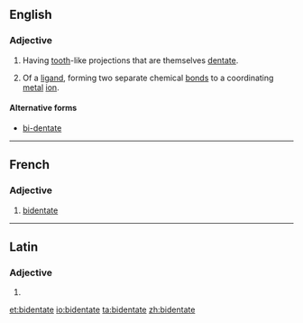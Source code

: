==English==

===Adjective===
{{en-adj}}

# {{context|botany|lang=en}} Having [[tooth]]-like projections that are themselves [[dentate]].
# {{context|chemistry|lang=en}} Of a [[ligand]], forming two separate chemical [[bond]]s to a coordinating [[metal]] [[ion]].

====Alternative forms====
* [[bi-dentate]]

----
==French==

===Adjective===
{{fr-adj|mf}}

# {{context|chemistry|lang=fr}} [[#English|bidentate]]

----
==Latin==

===Adjective===
{{la-adj-form|bidentāte}}

# {{inflection of|bidentatus|bidentātus|voc|m|s|lang=la}}

[[et:bidentate]]
[[io:bidentate]]
[[ta:bidentate]]
[[zh:bidentate]]